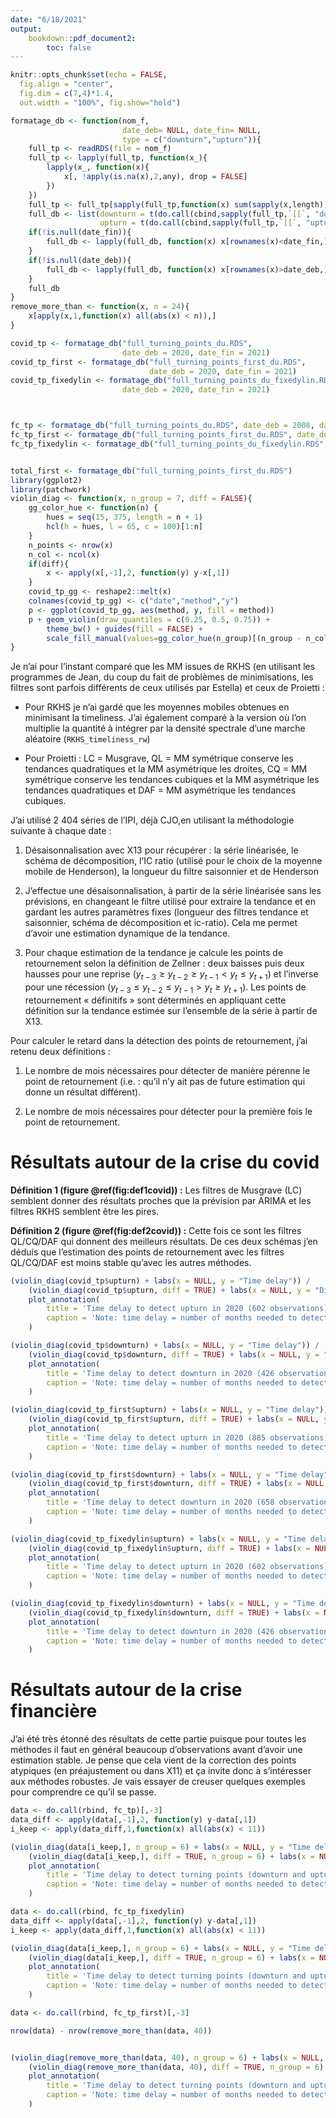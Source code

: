 ```yaml
---
date: "6/18/2021"
output: 
    bookdown::pdf_document2:
        toc: false
---
```


```r
knitr::opts_chunk$set(echo = FALSE,
  fig.align = "center",
  fig.dim = c(7,4)*1.4,
  out.width = "100%", fig.show="hold")

formatage_db <- function(nom_f,
                         date_deb= NULL, date_fin= NULL,
                         type = c("downturn","upturn")){
    full_tp <- readRDS(file = nom_f)
    full_tp <- lapply(full_tp, function(x_){
        lapply(x_, function(x){
            x[, !apply(is.na(x),2,any), drop = FALSE]
        })
    })
    full_tp <- full_tp[sapply(full_tp,function(x) sum(sapply(x,length)))>0]
    full_db <- list(downturn = t(do.call(cbind,sapply(full_tp,`[[`, "downturn"))),
                    upturn = t(do.call(cbind,sapply(full_tp,`[[`, "upturn"))))
    if(!is.null(date_fin)){
        full_db <- lapply(full_db, function(x) x[rownames(x)<date_fin,])
    }
    if(!is.null(date_deb)){
        full_db <- lapply(full_db, function(x) x[rownames(x)>date_deb,])
    }
    full_db
}
remove_more_than <- function(x, n = 24){
    x[apply(x,1,function(x) all(abs(x) < n)),]
}

covid_tp <- formatage_db("full_turning_points_du.RDS",
                         date_deb = 2020, date_fin = 2021)
covid_tp_first <- formatage_db("full_turning_points_first_du.RDS",
                               date_deb = 2020, date_fin = 2021)
covid_tp_fixedylin <- formatage_db("full_turning_points_du_fixedylin.RDS",
                         date_deb = 2020, date_fin = 2021)



fc_tp <- formatage_db("full_turning_points_du.RDS", date_deb = 2008, date_fin = 2010)
fc_tp_first <- formatage_db("full_turning_points_first_du.RDS", date_deb = 2009, date_fin = 2010)
fc_tp_fixedylin <- formatage_db("full_turning_points_du_fixedylin.RDS", date_deb = 2008, date_fin = 2010)


total_first <- formatage_db("full_turning_points_first_du.RDS")
library(ggplot2)
library(patchwork)
violin_diag <- function(x, n_group = 7, diff = FALSE){
    gg_color_hue <- function(n) {
        hues = seq(15, 375, length = n + 1)
        hcl(h = hues, l = 65, c = 100)[1:n]
    }
    n_points <- nrow(x)
    n_col <- ncol(x)
    if(diff){
        x <- apply(x[,-1],2, function(y) y-x[,1])
    }
    covid_tp_gg <- reshape2::melt(x)
    colnames(covid_tp_gg) <- c("date","method","y")
    p <- ggplot(covid_tp_gg, aes(method, y, fill = method))
    p + geom_violin(draw_quantiles = c(0.25, 0.5, 0.75)) + 
        theme_bw() + guides(fill = FALSE) + 
        scale_fill_manual(values=gg_color_hue(n_group)[(n_group - n_col + 1):n_group])
}
```
Je n’ai pour l’instant comparé que les MM issues de RKHS (en utilisant les programmes de Jean, du coup du fait de problèmes de minimisations, les filtres sont parfois différents de ceux utilisés par Estella) et ceux de Proietti :

- Pour RKHS je n'ai gardé que les moyennes mobiles obtenues en minimisant la timeliness. J'ai également comparé à la version où l'on multiplie la quantité à intégrer par la densité spectrale d'une marche aléatoire (`RKHS_timeliness_rw`)

- Pour Proietti : LC = Musgrave, QL = MM symétrique conserve les tendances quadratiques et la MM asymétrique les droites, CQ = MM symétrique conserve les tendances cubiques et la MM asymétrique les tendances quadratiques et DAF = MM asymétrique les tendances cubiques.

J’ai utilisé 2 404 séries de l’IPI, déjà CJO,en utilisant la méthodologie suivante à chaque date :

1.	Désaisonnalisation avec X13 pour récupérer : la série linéarisée, le schéma de décomposition, l’IC ratio (utilisé pour le choix de la moyenne mobile de Henderson), la longueur du filtre saisonnier et de Henderson

2.	J’effectue une désaisonnalisation, à partir de la série linéarisée sans les prévisions, en changeant le filtre utilisé pour extraire la tendance et en gardant les autres paramètres fixes (longueur des filtres tendance et saisonnier, schéma de décomposition et ic-ratio). Cela me permet d’avoir une estimation dynamique de la tendance.

3. Pour chaque estimation de la tendance je calcule les points de retournement selon la définition de Zellner : deux baisses puis deux hausses pour une reprise ($y_{t-3}\geq y_{t-2}\geq y_{t-1}<y_t\leq y_{t+1}$) et l’inverse pour une récession ($y_{t-3}\leq y_{t-2}\leq y_{t-1}>y_t\geq y_{t+1}$). Les points de retournement « définitifs » sont déterminés en appliquant cette définition sur la tendance estimée sur l’ensemble de la série à partir de X13.

Pour calculer le retard dans la détection des points de retournement, j’ai retenu deux définitions :

1.	Le nombre de mois nécessaires pour détecter de manière pérenne le point de retournement (i.e. : qu’il n’y ait pas de future estimation qui donne un résultat différent).

2.	Le nombre de mois nécessaires pour détecter pour la première fois le point de retournement.

# Résultats autour de la crise du covid

**Définition 1 (figure \@ref(fig:def1covid)) :** Les filtres de Musgrave (LC) semblent donner des résultats proches que la prévision par ARIMA et les filtres RKHS semblent être les pires. 

**Définition 2 (figure \@ref(fig:def2covid)) :** Cette fois ce sont les filtres QL/CQ/DAF qui donnent des meilleurs résultats. De ces deux schémas j’en déduis que l’estimation des points de retournement avec les filtres QL/CQ/DAF est moins stable qu’avec les autres méthodes.

```r
(violin_diag(covid_tp$upturn) + labs(x = NULL, y = "Time delay")) /
    (violin_diag(covid_tp$upturn, diff = TRUE) + labs(x = NULL, y = "Difference with X-13")) + 
    plot_annotation(
        title = 'Time delay to detect upturn in 2020 (602 observations)',
        caption = 'Note: time delay = number of months needed to detect the turning point without any further revision'
    ) 

(violin_diag(covid_tp$downturn) + labs(x = NULL, y = "Time delay")) /
    (violin_diag(covid_tp$downturn, diff = TRUE) + labs(x = NULL, y = "Difference with X-13")) + 
    plot_annotation(
        title = 'Time delay to detect downturn in 2020 (426 observations)',
        caption = 'Note: time delay = number of months needed to detect the turning point without any further revision'
    ) 
```


```r
(violin_diag(covid_tp_first$upturn) + labs(x = NULL, y = "Time delay")) /
    (violin_diag(covid_tp_first$upturn, diff = TRUE) + labs(x = NULL, y = "Difference with X-13")) + 
    plot_annotation(
        title = 'Time delay to detect upturn in 2020 (885 observations)',
        caption = 'Note: time delay = number of months needed to detect the turning point for the first time'
    ) 

(violin_diag(covid_tp_first$downturn) + labs(x = NULL, y = "Time delay")) /
    (violin_diag(covid_tp_first$downturn, diff = TRUE) + labs(x = NULL, y = "Difference with X-13")) + 
    plot_annotation(
        title = 'Time delay to detect downturn in 2020 (658 observations)',
        caption = 'Note: time delay = number of months needed to detect the turning point for the first time'
    ) 
```


```r
(violin_diag(covid_tp_fixedylin$upturn) + labs(x = NULL, y = "Time delay")) /
    (violin_diag(covid_tp_fixedylin$upturn, diff = TRUE) + labs(x = NULL, y = "Difference with X-13")) + 
    plot_annotation(
        title = 'Time delay to detect upturn in 2020 (602 observations)',
        caption = 'Note: time delay = number of months needed to detect the turning point without any further revision'
    ) 

(violin_diag(covid_tp_fixedylin$downturn) + labs(x = NULL, y = "Time delay")) /
    (violin_diag(covid_tp_fixedylin$downturn, diff = TRUE) + labs(x = NULL, y = "Difference with X-13")) + 
    plot_annotation(
        title = 'Time delay to detect downturn in 2020 (426 observations)',
        caption = 'Note: time delay = number of months needed to detect the turning point without any further revision'
    ) 
```

# Résultats autour de la crise financière

J'ai été très étonné des résultats de cette partie puisque pour toutes les méthodes il faut en général beaucoup d'observations avant d'avoir une estimation stable. Je pense que cela vient de la correction des points atypiques (en préajustement ou dans X11) et ça invite donc à s'intéresser aux méthodes robustes. Je vais essayer de creuser quelques exemples pour comprendre ce qu'il se passe.


```r
data <- do.call(rbind, fc_tp)[,-3]
data_diff <- apply(data[,-1],2, function(y) y-data[,1])
i_keep <- apply(data_diff,1,function(x) all(abs(x) < 11))

(violin_diag(data[i_keep,], n_group = 6) + labs(x = NULL, y = "Time delay")) /
    (violin_diag(data[i_keep,], diff = TRUE, n_group = 6) + labs(x = NULL, y = "Difference with X-13"))  + 
    plot_annotation(
        title = 'Time delay to detect turning points (downturn and upturn) in 2009 (2 518 observations)',
        caption = 'Note: time delay = number of months needed to detect the turning point without any further revision'
    ) 
```

```r
data <- do.call(rbind, fc_tp_fixedylin)
data_diff <- apply(data[,-1],2, function(y) y-data[,1])
i_keep <- apply(data_diff,1,function(x) all(abs(x) < 11))

(violin_diag(data[i_keep,], n_group = 6) + labs(x = NULL, y = "Time delay")) /
    (violin_diag(data[i_keep,], diff = TRUE, n_group = 6) + labs(x = NULL, y = "Difference with X-13"))  + 
    plot_annotation(
        title = 'Time delay to detect turning points (downturn and upturn) in 2009 (2 518 observations)',
        caption = 'Note: time delay = number of months needed to detect the turning point without any further revision'
    ) 
```

```r

data <- do.call(rbind, fc_tp_first)[,-3]

nrow(data) - nrow(remove_more_than(data, 40))


(violin_diag(remove_more_than(data, 40), n_group = 6) + labs(x = NULL, y = "Time delay")) /
    (violin_diag(remove_more_than(data, 40), diff = TRUE, n_group = 6) + labs(x = NULL, y = "Difference with X-13"))  + 
    plot_annotation(
        title = 'Time delay to detect turning points (downturn and upturn) in 2009 (1 957 observations)',
        caption = 'Note: time delay = number of months needed to detect the turning point without any further revision'
    ) 
```
